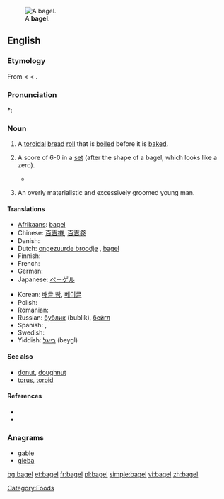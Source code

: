 [[File:Bagel.jpg|thumb|right|A '''bagel'''.]]
==English==

===Etymology===
From {{etyl|yi}} {{term|בײגל|tr=beygl|lang=yi|sc=Hebr}} < {{etyl|gmh}} < {{etyl|goh}}.

===Pronunciation===
*: {{rhymes|eɪɡəl}}

===Noun===
{{en-noun}}

# A [[toroidal]] [[bread]] [[roll]] that is [[boil]]ed before it is [[bake]]d.
# {{tennis|slang}} A score of 6-0 in a [[set]] (after the shape of a bagel, which looks like a zero).
#* {{quote-news
|year=2011
|date=January 30
|author=Piers Newbery 
|title=Australian Open: Djokovic too good for Murray in final 
|work=BBC
|url=http://news.bbc.co.uk/sport2/hi/tennis/9380511.stm
|page=
|passage=The Scot, who had been close to a two-set deficit in his semi-final against David Ferrer, avoided the dreaded bagel by seeing off a set point at 5-0 down before finally breaking the Djokovic serve to love as he began to go for his shots with the set seemingly gone. 
}}
# {{slang|among South African Jews}} An overly materialistic and excessively groomed young man.

====Translations====
{{trans-top|toroidal bread roll}}
* [[Afrikaans]]: [[#Afrikaans|bagel]]
* Chinese: [[百吉捲]], [[百吉卷]]
* Danish: {{t-|da|bagel}}
* Dutch: [[ongezuurde broodje]] {{n}}<!-- wikify if idiomatic -->, [[#Dutch|bagel]]
* Finnish: {{t-|fi|bagel}}
* French: {{t+|fr|bagel}}
* German: {{t+|de|Bagel|m}}
* Japanese: [[ベーゲル]]
{{trans-mid}}
* Korean: [[배글 빵]], [[베이글]]
* Polish: {{t+|pl|bajgiel}}
* Romanian: {{t-|ro|covrig}}
* Russian: [[бублик]] (bublik), [[бейгл]]
* Spanish: {{t-|es|panecillo|m}}, {{t-|es|bagel}}
* Swedish: {{t-|sv|bagel|c}}
* Yiddish: [[בײגל]] (beygl)
{{trans-bottom}}

====See also====
* [[donut]], [[doughnut]]
* [[torus]], [[toroid]]

====References====
* {{R:Online Etymology Dictionary}}
* {{pedialite}}

===Anagrams===
* [[gable#English|gable]]
* [[gleba#English|gleba]]


[[Category:Foods]]

[[bg:bagel]]
[[et:bagel]]
[[fr:bagel]]
[[pl:bagel]]
[[simple:bagel]]
[[vi:bagel]]
[[zh:bagel]]